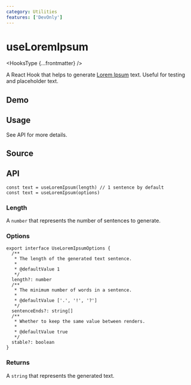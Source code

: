 ```yaml
---
category: Utilities
features: ['DevOnly']
---
```


# useLoremIpsum


<HooksType {...frontmatter} />

A React Hook that helps to generate [Lorem Ipsum](https://www.lipsum.com/) text. Useful for testing and placeholder text.

## Demo


<App />

## Usage

See API for more details.

## Source


<Source />

## API

```tsx
const text = useLoremIpsum(length) // 1 sentence by default
const text = useLoremIpsum(options)
```

### Length

A `number` that represents the number of sentences to generate.

### Options

```tsx
export interface UseLoremIpsumOptions {
  /**
   * The length of the generated text sentence.
   *
   * @defaultValue 1
   */
  length?: number
  /**
   * The minimum number of words in a sentence.
   *
   * @defaultValue ['.', '!', '?']
   */
  sentenceEnds?: string[]
  /**
   * Whether to keep the same value between renders.
   *
   * @defaultValue true
   */
  stable?: boolean
}
```

### Returns

A `string` that represents the generated text.
